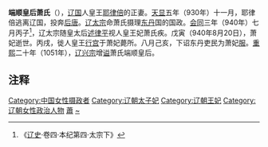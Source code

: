 {{primarysources|time=2009-06-03T01:48:45+00:00}}
'''端顺皇后萧氏'''（{{bd||？|940年|8月20日|catIdx=X萧}}），[[辽朝|辽国]]人皇王[[耶律倍|耶律倍]]的正妻。[[天显|天显]]五年（930年）十一月，耶律倍逃离辽国，投奔[[后唐|后唐]]。[[辽太宗|辽太宗]]命萧氏摄理[[东丹|东丹]]国的国政。[[会同_(年号)|会同]]三年（940年）七月丙子<ref>《[[辽史|辽史]]·卷四·本纪第四·太宗下》</ref>，辽太宗随皇太后[[述律平|述律平]]视人皇王妃萧氏疾。戊寅（940年8月20日），萧妃逝世。丙戌，徙人皇王[[行宫|行宫]]于萧妃薨所。八月己亥，下诏东丹吏民为萧妃[[喪事|服]]。[[重熙|重熙]]二十年（1051年），[[辽兴宗|辽兴宗]]增[[谥号|谥]]萧氏端顺皇后。

== 注释 ==
{{Reflist|2}}

{{start box}}
{{s-before|夫[[耶律倍|耶律倍]]}}
{{s-title|[[东丹|东丹王国]][[摄政|摄政]]<br>[[中国|中国]][[中国东北地区|东北地区]][[君主|君主]]|930年—940年}}
{{s-after|庶子[[辽世宗|耶律阮]]}}
{{end box}}
{{遼朝皇后}}
[[Category:中国女性摄政者|Category:中国女性摄政者]]
[[Category:辽朝太子妃|Category:辽朝太子妃]]
[[Category:辽朝王妃|Category:辽朝王妃]]
[[Category:辽朝女性政治人物|Category:辽朝女性政治人物]]
[[Category:辽朝追封皇后|蕭]]
[[Category:契丹萧氏|~]]